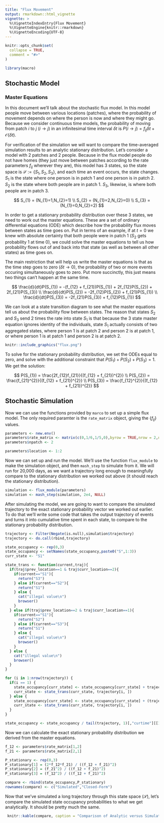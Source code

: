 ```yaml
---
title: "Flux Movement"
output: rmarkdown::html_vignette
vignette: >
  %\VignetteIndexEntry{Flux Movement}
  %\VignetteEngine{knitr::rmarkdown}
  %\VignetteEncoding{UTF-8}
---
```


```r
knitr::opts_chunk$set(
  collapse = TRUE,
  comment = "#>"
)
```

```r
library(macro)
```

## Stochastic Model

### Master Equations

In this document we'll talk about the stochastic flux model. In this model people move between various locations (patches), where the probability of movement depends on where the person is now and where they might go. Because we consider continuous time models, the probability of moving from patch $i$ to $j$ ($i\rightarrow j$) in an infinitesimal time interval $\delta t$ is $P(i\rightarrow j) = f_{ij}\delta t + \mathcal{O}(\delta t)$.

For verification of the simulation we will want to compare the time-averaged simulation results to an analytic stationary distribution. Let's consider a model with 2 patches and 2 people. Because in the flux model people do not have homes (they just move between patches according to the rate parameters $f_{ij}$ wherever they are), this model has 3 states, so the state space is $\mathcal{S}:=\{S_{1},S_{2},S_{3}\}$, and each time an event occurs, the state changes. $S_{1}$ is the state where one person is in patch 1 and one person is in patch 2. $S_{2}$ is the state where both people are in patch 1. $S_{3}$, likewise, is where both people are in patch 3.

$$
S_{1} = (N_{1}=1,N_{2}=1) \\
S_{2} = (N_{1}=2,N_{2}=0) \\
S_{3} = (N_{1}=0,N_{2}=2)
$$

In order to get a stationary probability distribution over these 3 states, we need to work out the master equations. These are a set of ordinary differential equations (ODE) which describe how the probability flux moves between states as time goes on. Put in terms of an example, if at $t=0$ we knew with absolute certainty that both people were in patch 1 ($S_{2}$ gets probability 1 at time 0), we could solve the master equations to tell us how probability flows out of and back into that state (as well as between all other states) as time goes on.

The main restriction that will help us write the master equations is that as the time step goes to zero ($\delta t\rightarrow 0$), the probability of two or more events occuring simultaneously goes to zero. Put more succinctly, this just means two things can't happen at the same time.

$$
\frac{d}{dt}P(S_{1}) = -(f_{12} + f_{21})P(S_{1}) + 2f_{12}P(S_{2}) + 2f_{21}P(S_{3}) \\
\frac{d}{dt}P(S_{2}) = -2f_{12}P(S_{2}) + f_{21}P(S_{1}) \\
\frac{d}{dt}P(S_{3}) = -2f_{21}P(S_{3}) + f_{12}P(S_{1})
$$

We can look at a state transition diagram to see what the master equations tell us about the probability flow between states. The reason that states $S_{2}$ and $S_{3}$ send 2 times the rate into state $S_{1}$ is that because the 3 state master equation ignores identity of the individuals, state $S_{1}$ actually consists of two aggregated states, where person 1 is at patch 2 and person 2 is at patch 1, or where person 1 is at patch 1 and person 2 is at patch 2.

```r
knitr::include_graphics("flux.png")
```

To solve for the stationary probability distribution, we set the ODEs equal to zero, and solve with the additional constraint that $P(S_{1}) + P(S_{2}) + P(S_{3}) = 1$. We get the solution:

$$
P(S_{1}) = \frac{2f_{12}f_{21}}{(f_{12} + f_{21})^{2}} \\
P(S_{2}) = \frac{f_{21}^{2}}{(f_{12} + f_{21})^{2}} \\
P(S_{3}) = \frac{f_{12}^{2}}{(f_{12} + f_{21})^{2}}
$$

## Stochastic Simulation

Now we can use the functions provided by `marco` to set up a simple flux model. The only required paramter is the `rate_matrix` object, giving the $\{f_{ij}\}$ values.


```r
parameters <- new.env()
parameters$rate_matrix <- matrix(c(0,1/6,1/5,0),byrow = TRUE,nrow = 2,ncol = 2)
parameters$npatch <- 2

parameters$location <- 1:2
```

Now we can set up and run the model. We'll use the function `flux_module` to make the simulation object, and then `mash_step` to simulate from it. We will run for 20,000 days, as we want a trajectory long enough to meaningfully compare to the stationary distribution we worked out above (it should reach the stationary distribution).

```r
simulation <- flux_module(parameters)
simulation <- mash_step(simulation, 2e4, NULL)
```

After simulating the model, we are going to want to compare the simulated trajectory to the exact stationary probability vector we worked out earlier. To do that we'll write some code that takes the output trajectory of events and turns it into cumulative time spent in each state, to compare to the stationary probability distribution.

```r
trajectory <- Filter(Negate(is.null),simulation$trajectory)
trajectory <- do.call(rbind,trajectory)

state_occupancy <- rep(0,3)
state_occupancy <- setNames(state_occupancy,paste0("S",1:3))
curr_state <- "S1"

state_trans <- function(current,traj){
  if(traj$prev_location==1 & traj$curr_location==2){
    if(current=="S1"){
      return("S3")
    } else if(current=="S2"){
      return("S1")
    } else {
      cat("illegal value\n")
      browser()
    }
  } else if(traj$prev_location==2 & traj$curr_location==1){
    if(current=="S1"){
      return("S2")
    } else if(current=="S3"){
      return("S1")
    } else {
      cat("illegal value\n")
      browser()
    }
  } else {
    cat("illegal value\n")
    browser()
  }
}

for (i in 1:nrow(trajectory)) {
  if(i == 1) {
    state_occupancy[curr_state] <- state_occupancy[curr_state] + trajectory[i,"curtime"][[1]]
    curr_state <- state_trans(curr_state, trajectory[i, ])
  } else {
    state_occupancy[curr_state] <- state_occupancy[curr_state] + (trajectory[i,"curtime"][[1]] - trajectory[i-1,"curtime"][[1]])
    curr_state <- state_trans(curr_state, trajectory[i, ])
  }
}

state_occupancy <- state_occupancy / tail(trajectory, 1)[,"curtime"][[1]]
```

Now we can calculate the exact stationary probability distribution we derived from the master equations.

```r
f_12 <- parameters$rate_matrix[1,2]
f_21 <- parameters$rate_matrix[2,1]

P_stationary <- rep(0,3)
P_stationary[1] = (2*f_12*f_21) / ((f_12 + f_21)^2)
P_stationary[2] = (f_21^2) / ((f_12 + f_21)^2)
P_stationary[3] = (f_12^2) / ((f_12 + f_21)^2)

compare <- rbind(state_occupancy,P_stationary)
rownames(compare) <- c("Simulated","Closed-Form")
```

Now that we've simulated a long trajectory through this state space ($\mathcal{S}$), let's compare the simulated state occupancy probabilities to what we get analytically. It should be pretty much the same.

```r
 knitr::kable(compare, caption = "Comparison of Analytic versus Simulated Results", floating.environment="sidewaystable")
```
